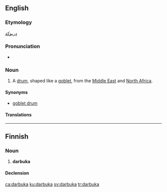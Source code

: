 ==English==
{{wikipedia}}
===Etymology===
{{etyl|ar|en}} [[دربوكة]]

===Pronunciation===
* {{a|UK}} {{IPA|/ˌdɑː(ɹ)ˈbuːkə/|lang=en}}

===Noun===
{{en-noun}}

# {{context|musical instruments|lang=en}} A [[drum]], shaped like a [[goblet]], from the [[Middle East]] and [[North Africa]].

====Synonyms====
* [[goblet drum]]

====Translations====
{{trans-see|goblet drum}}

----

==Finnish==

===Noun===
{{fi-noun}}

# '''darbuka'''

====Declension====
{{fi-decl-kulkija|darbuk|a}}

[[ca:darbuka]]
[[ku:darbuka]]
[[sv:darbuka]]
[[tr:darbuka]]